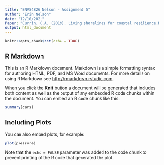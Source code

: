 ```yaml
---
title: "ENVS4826 Nelson - Assignment 5"
author: "Erin Nelson"
date: "12/10/2021"
Paper: "Currin, C.A. (2019). Living shorelines for coastal resilience.NOAA. Retrieved October 12, 2021, from https://reader.elsevier.com/reader/sd/pii/B9780444638939000307?token=73E149927E0B11D795384A67F9F45E6B6083AE6D870A2A0A8D77CB1D4B5666B484125DA96C035189555A4994F88A8520&originRegion=us-east-1&originCreation=20211007182552" 
output: html_document
---
```


```r
knitr::opts_chunk$set(echo = TRUE)
```

## R Markdown

This is an R Markdown document. Markdown is a simple formatting syntax for authoring HTML, PDF, and MS Word documents. For more details on using R Markdown see <http://rmarkdown.rstudio.com>.

When you click the **Knit** button a document will be generated that includes both content as well as the output of any embedded R code chunks within the document. You can embed an R code chunk like this:

```r
summary(cars)
```

## Including Plots

You can also embed plots, for example:

```r
plot(pressure)
```

Note that the `echo = FALSE` parameter was added to the code chunk to prevent printing of the R code that generated the plot.
